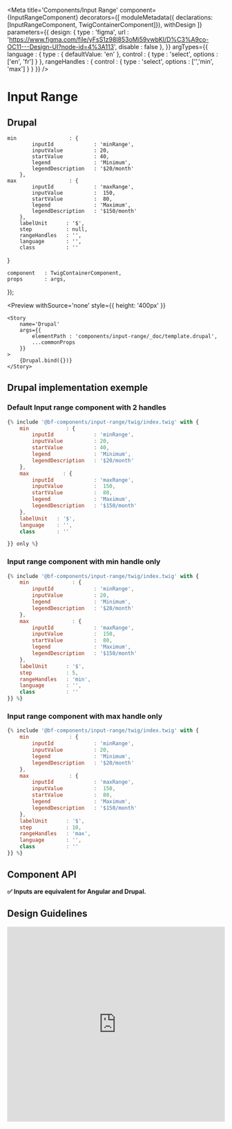
<Meta
    title='Components/Input Range'
    component={InputRangeComponent}
    decorators={[
        moduleMetadata({ declarations: [InputRangeComponent, TwigContainerComponent]}),
        withDesign
    ]}
    parameters={{
        design: {
            type    : 'figma',
            url     : 'https://www.figma.com/file/yFsS1z98l853oMi59vwbKI/D%C3%A9co-OC11---Design-UI?node-id=4%3A113',
            disable : false
        },
    }}
    argTypes={{
        language : {
            type : { defaultValue: 'en' },
            control : {
                type : 'select',
                options : ['en', 'fr']
            }
        },
        rangeHandles : {
            control : {
                type : 'select',
                options : ['','min', 'max']
            }
        }
    }}
/>

# Input Range

## Drupal

    min                 : {
            inputId             : 'minRange',
            inputValue          : 20,
            startValue          : 40,
            legend              : 'Minimum',
            legendDescription   : '$20/month'
        },
    max                 : {
            inputId             : 'maxRange',
            inputValue          :  150,
            startValue          :  80,
            legend              : 'Maximum',
            legendDescription   : '$150/month'
        },
        labelUnit      : '$',
        step           : null,
        rangeHandles   : '',
        language       : '',
        class          : ''
}

    component   : TwigContainerComponent,
    props       : args,
});

<Preview
    withSource='none'
    style={{ height: '400px' }}
>
    <Story
        name='Drupal'
        args={{
            elementPath : 'components/input-range/_doc/template.drupal',
            ...commonProps
        }}
    >
        {Drupal.bind({})}
    </Story>
</Preview>


## Drupal implementation exemple

### Default Input range component with 2 handles

```jsx
{% include '@bf-components/input-range/twig/index.twig' with {
    min            : {
        inputId             : 'minRange',
        inputValue          : 20,
        startValue          : 40,
        legend              : 'Minimum',
        legendDescription   : '$20/month'
    },
    max           : {
        inputId             : 'maxRange',
        inputValue          :  150,
        startValue          :  80,
        legend              : 'Maximum',
        legendDescription   : '$150/month'
    },
    labelUnit   : '$',
    language    : '',
    class       : ''

}} only %}
```
### Input range component with min handle only

```jsx
{% include '@bf-components/input-range/twig/index.twig' with {
    min              : {
        inputId             : 'minRange',
        inputValue          : 20,
        legend              : 'Minimum',
        legendDescription   : '$20/month'
    },
    max              : {
        inputId             : 'maxRange',
        inputValue          :  150,
        startValue          :  80,
        legend              : 'Maximum',
        legendDescription   : '$150/month'
    },
    labelUnit      : '$',
    step           : 5,
    rangeHandles   : 'min',
    language       : '',
    class          : ''
}} %}
```
### Input range component with max handle only

```jsx
{% include '@bf-components/input-range/twig/index.twig' with {
    min             : {
        inputId             : 'minRange',
        inputValue          : 20,
        legend              : 'Minimum',
        legendDescription   : '$20/month'
    },
    max             : {
        inputId             : 'maxRange',
        inputValue          :  150,
        startValue          :  80,
        legend              : 'Maximum',
        legendDescription   : '$150/month'
    },
    labelUnit      : '$',
    step           : 10,
    rangeHandles   : 'max',
    language       : '',
    class          : ''
}} %}
```


## Component API

**✅ Inputs are equivalent for Angular and Drupal.**

<Props of={InputRangeComponent} />


## Design Guidelines

<iframe width='100%' height='450' src='https://www.figma.com/embed?embed_host=share&url=https%3A%2F%2Fwww.figma.com%2Ffile%2FyFsS1z98l853oMi59vwbKI%2FD%25C3%25A9co-OC11---Design-UI%3Fnode-id%3D3410%253A214676' frameBorder='0' allowFullScreen></iframe>
